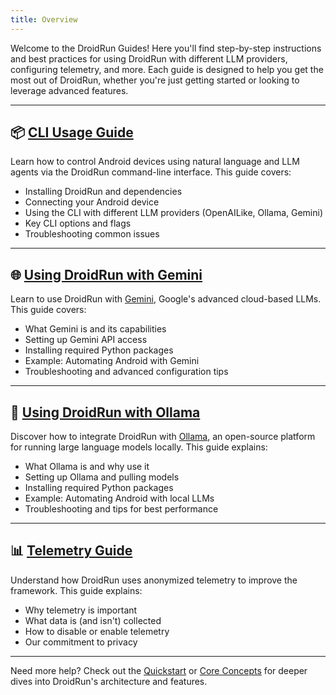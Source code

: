 ```yaml
---
title: Overview
---
```


Welcome to the DroidRun Guides! Here you'll find step-by-step instructions and best practices for using DroidRun with different LLM providers, configuring telemetry, and more. Each guide is designed to help you get the most out of DroidRun, whether you're just getting started or looking to leverage advanced features.

---

## 📦 [CLI Usage Guide](./cli)
Learn how to control Android devices using natural language and LLM agents via the DroidRun command-line interface. This guide covers:
- Installing DroidRun and dependencies
- Connecting your Android device
- Using the CLI with different LLM providers (OpenAILike, Ollama, Gemini)
- Key CLI options and flags
- Troubleshooting common issues

---

## 🌐 [Using DroidRun with Gemini](./gemini)
Learn to use DroidRun with [Gemini](https://ai.google.dev/gemini-api/docs/), Google's advanced cloud-based LLMs. This guide covers:
- What Gemini is and its capabilities
- Setting up Gemini API access
- Installing required Python packages
- Example: Automating Android with Gemini
- Troubleshooting and advanced configuration tips

---

## 🦙 [Using DroidRun with Ollama](./ollama)
Discover how to integrate DroidRun with [Ollama](https://ollama.com/), an open-source platform for running large language models locally. This guide explains:
- What Ollama is and why use it
- Setting up Ollama and pulling models
- Installing required Python packages
- Example: Automating Android with local LLMs
- Troubleshooting and tips for best performance

---

## 📊 [Telemetry Guide](./telemetry.mdx)
Understand how DroidRun uses anonymized telemetry to improve the framework. This guide explains:
- Why telemetry is important
- What data is (and isn't) collected
- How to disable or enable telemetry
- Our commitment to privacy

---

Need more help? Check out the [Quickstart](../quickstart) or [Core Concepts](../concepts/agent) for deeper dives into DroidRun's architecture and features.
